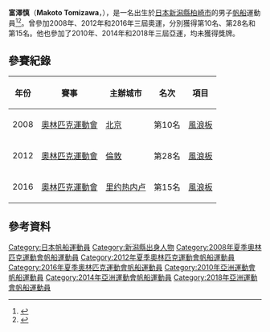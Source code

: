 {{MedalTableTop}}
{{MedalSport | 男子[[帆船|帆船]] }}
{{MedalCountry | {{JPN}} }}
{{Medal|Competition|[[世界大學帆船錦標賽|世界大學錦標賽]]}}
{{MedalSilver | [[2004年世界大學帆船錦標賽|2004年 伊茲密爾]] | 米斯特拉板 }}
{{Medal|Competition|[[東亞運動會|東亞運動會]]}}
{{MedalGold | [[2009年東亞運動會|2009年 香港]] | [[2009年東亞運動會帆船比賽|風浪板]] }}
{{MedalBottom}}
{{Japanese|japanese=富沢　慎|kana=とみざわ まこと|romaji=Tomizawa Makoto}}
'''富澤慎'''（'''Makoto Tomizawa'''，{{bd|1984年|7月19日|catIdx=Tomizawa, Makoto}}），是一名出生於[[日本|日本]][[新潟縣|新潟縣]][[柏崎市|柏崎市]]的男子[[帆船|帆船]]運動員<ref name=london2012>{{cite web|title=Makoto Tomizawa|url=http://www.london2012.com/athlete/tomizawa-makoto-1020812/|work=London 2012|accessdate=2013-09-10|deadurl=yes|archiveurl=https://web.archive.org/web/20130405182403/http://www.london2012.com/athlete/tomizawa-makoto-1020812/|archivedate=2013-04-05}}</ref><ref>{{cite sports-reference | 1 = Makoto Tomizawa | 2 = http://www.sports-reference.com/olympics/athletes/to/makoto-tomizawa-1.html | 3 = 2013-09-10 | title = 存档副本 | url = http://www.sports-reference.com/olympics/athletes/to/makoto-tomizawa-1.html | access-date = 2015-01-01 | archive-date = 2012-11-11 | archive-url = https://web.archive.org/web/20121111124907/http://www.sports-reference.com/olympics/athletes/to/makoto-tomizawa-1.html | dead-url = yes }}</ref>。曾參加2008年、2012年和2016年三屆奧運，分別獲得第10名、第28名和第15名。他也參加了2010年、2014年和2018年三屆亞運，均未獲得獎牌。

== 參賽紀錄 ==
{| class="wikitable" width=50% style="font-size:90%; text-align:center;"
|-
!年份 !! 賽事 !! 主辦城市 !! 名次 !! 項目
|-
| rowspan=1|2008
| rowspan=1 align=left|[[2008年奧林匹克運動會|奧林匹克運動會]]
| rowspan=1 align=left|{{flagicon|CHN}} [[北京|北京]] 
| 第10名
| [[2008年夏季奧林匹克運動會帆船比賽－男子帆板|風浪板]]
|-
| rowspan=1|2012
| rowspan=1 align=left|[[2012年奧林匹克運動會|奧林匹克運動會]]
| rowspan=1 align=left|{{flagicon|GBR}} [[倫敦|倫敦]] 
| 第28名
| [[2012年夏季奧林匹克運動會帆船男子風浪板比賽|風浪板]]
|-
| rowspan=1|2016
| rowspan=1 align=left|[[2016年夏季奧林匹克運動會|奧林匹克運動會]]
| rowspan=1 align=left|{{flagicon|BRA}} [[里约热内卢|里约热内卢]] 
| 第15名
| [[2016年夏季奧林匹克運動會帆船男子風浪板比賽|風浪板]]
|}

== 參考資料 ==
{{Reflist}}

{{DEFAULTSORT:Tomizawa, Makoto}}
[[Category:日本帆船運動員|Category:日本帆船運動員]]
[[Category:新潟縣出身人物|Category:新潟縣出身人物]]
[[Category:2008年夏季奧林匹克運動會帆船運動員|Category:2008年夏季奧林匹克運動會帆船運動員]]
[[Category:2012年夏季奧林匹克運動會帆船運動員|Category:2012年夏季奧林匹克運動會帆船運動員]]
[[Category:2016年夏季奧林匹克運動會帆船運動員|Category:2016年夏季奧林匹克運動會帆船運動員]]
[[Category:2010年亞洲運動會帆船運動員|Category:2010年亞洲運動會帆船運動員]]
[[Category:2014年亞洲運動會帆船運動員|Category:2014年亞洲運動會帆船運動員]]
[[Category:2018年亞洲運動會帆船運動員|Category:2018年亞洲運動會帆船運動員]]